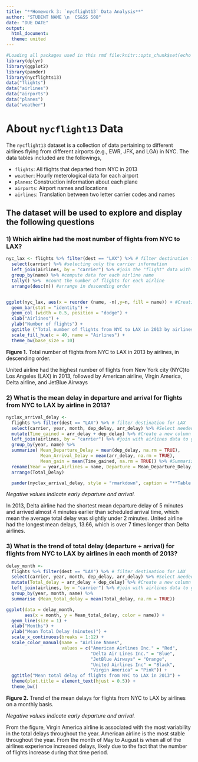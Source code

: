 ```yaml
---
title: "**Homework 3: `nycflight13` Data Analysis**"
author: "STUDENT NAME \n  CS&SS 508"
date: "DUE DATE"
output:
  html_document:
  theme: united
---
```



```r
#Loading all packages used in this rmd file:knitr::opts_chunk$set(echo = TRUE)
library(dplyr)
library(ggplot2)
library(pander)
library(nycflights13)
data("flights")
data("airlines")
data("airports")
data("planes")
data("weather")

```

# **About `nycflight13` Data**

The `nycflight13` dataset is a collection of data pertaining to different airlines flying from different airports (e.g., EWR, JFK, and LGA) in NYC. The data tables included are the followings, 

* `flights`: All flights that departed from NYC in 2013
* `weather`: Hourly meterological data for each airport
* `planes`: Construction information about each plane
* `airports`: Airport names and locations
* `airlines`: Translation between two letter carrier codes and names


## **The dataset will be used to explore and display the following questions** 


### **1) Which airline had the most number of flights from NYC to LAX?**  
```r
nyc_lax <- flights %>% filter(dest == "LAX") %>% # filter destination for LAX
  select(carrier) %>% #selecting only the carrier information
  left_join(airlines, by = "carrier") %>% #join the "flight" data with "airlines data" 
  group_by(name) %>% #compute data for each airline name 
  tally() %>%  #count the number of flights for each airline
  arrange(desc(n)) #arrange in descending order 


ggplot(nyc_lax, aes(x = reorder (name, -n),y=n, fill = name)) + #Creating a bar chart to display the results 
  geom_bar(stat = "identity") +
  geom_col (width = 0.5, position = "dodge") +
  xlab("Airlines") +
  ylab("Number of flights") +
  ggtitle ("Total number of flights from NYC to LAX in 2013 by airlines") +
  scale_fill_hue(c = 40, name = "Airlines") +
  theme_bw(base_size = 10)
```

**Figure 1.** Total number of flights from NYC to LAX in 2013 by airlines, in descending order. 


United airline had the highest number of flights from New York city (NYC)to Los Angeles (LAX) in 2013, followed by American airline, Virgin America, Delta airline, and JetBlue Airways


### **2) What is the mean delay in departure and arrival for flights from NYC to LAX by airline in 2013?** 
```r
nyclax_arrival_delay <- 
  flights %>% filter(dest == "LAX") %>% # filter destination for LAX
  select(carrier, year, month, dep_delay, arr_delay) %>% #Select needed columns
  mutate(Time_gained = arr_delay + dep_delay) %>% #Create a new column that accounts for delay or early departure and arrival
  left_join(airlines, by = "carrier") %>% #join with airlines data to get the names of each airline
  group_by(year, name) %>% 
  summarize( Mean_Departure_Delay = mean(dep_delay, na.rm = TRUE),
             Mean_Arrival_Delay = mean(arr_delay, na.rm = TRUE),
             Mean_gain = mean(Time_gained, na.rm = TRUE)) %>% #Summarize the departure and arrival delays 
  rename(Year = year,Airlines = name, Departure = Mean_Departure_Delay, Arrival = Mean_Arrival_Delay, Total_Delay = Mean_gain) %>% 
  arrange(Total_Delay)

  pander(nyclax_arrival_delay, style = "rmarkdown", caption = "**Table 1. Mean Delay in Departure & Arrival Time (minutes) in 2013**")
```


*Negative values indicate early departure and arrival.* 


In 2013, Delta airline had the shortest mean departure delay of 5 minutes and arrived almost 4 minutes earlier than scheduled arrival time, which mean the average total delay was slightly under 2 minutes. United airline had the longest mean delays, 13.66, which is over 7 times longer than Delta airlines. 



### **3) What is the trend of total delay (departure + arrival) for flights from NYC to LAX by airlines in each month of 2013?**

```r
delay_month <- 
  flights %>% filter(dest == "LAX") %>% # filter destination for LAX
  select(carrier, year, month, dep_delay, arr_delay) %>% #Select needed columns
  mutate(Total_delay = arr_delay + dep_delay) %>% #Create a new column that accounts for delay or early departure and arrival
  left_join(airlines, by = "carrier") %>% #join with airlines data to get the names of each airline
  group_by(year, month, name) %>% 
  summarise (Mean_total_delay = mean(Total_delay, na.rm = TRUE)) 

ggplot(data = delay_month, 
       aes(x = month, y = Mean_total_delay, color = name)) +
  geom_line(size = 1) +
  xlab("Months") +
  ylab("Mean Total Delay (minutes)") +
  scale_x_continuous(breaks = 1:12) +
  scale_color_manual(name = "Airline Names",
                     values = c("American Airlines Inc." = "Red", 
                                "Delta Air Lines Inc." = "Blue", 
                                "JetBlue Airways" = "Orange",
                                "United Airlines Inc" = "Black", 
                                "Virgin America" = "Pink")) +
  ggtitle("Mean total delay of flights from NYC to LAX in 2013") +
  theme(plot.title = element_text(hjust = 0.5)) +
  theme_bw() 
```

**Figure 2.** Trend of the mean delays for flights from NYC to LAX by airlines on a monthly basis. 


*Negative values indicate early departure and arrival.* 


From the figure, Virgin America airline is associated with the most variability in the total delays throughout the year. American airline is the most stable throughout the year. From the month of May to August is when all of the airlines experience increased delays, likely due to the fact that the number of flights increase during that time period. 



